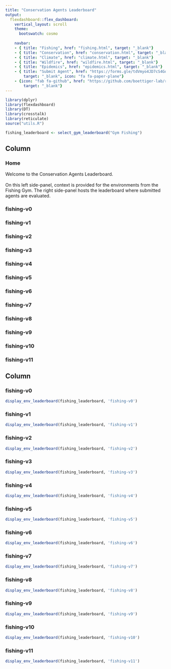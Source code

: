 ```yaml
---
title: "Conservation Agents Leaderboard"
output:
  flexdashboard::flex_dashboard:
    vertical_layout: scroll
    theme: 
      bootswatch: cosmo
      
    navbar:
    - { title: "Fishing", href: "fishing.html", target: "_blank"}
    - { title: "Conservation", href: "conservation.html", target: "_blank"}
    - { title: "Climate", href: "climate.html", target: "_blank"}
    - { title: "Wildfire", href: "wildfire.html", target: "_blank"}
    - { title: "Epidemics", href: "epidemics.html", target: "_blank"}
    - { title: "Submit Agent", href: "https://forms.gle/tdVmyo4JD7cS4Goo7", 
        target: "_blank", icon: "fa fa-paper-plane"}
    - {icon: "fab fa-github", href: "https://github.com/boettiger-lab/rl-leaderboard",
        target: "_blank"}
---
```

```r
library(dplyr)
library(flexdashboard)
library(DT)
library(crosstalk)
library(reticulate)
source("utils.R")

fishing_leaderboard <- select_gym_leaderboard("Gym Fishing")
```

Column {.tabset}
-------------------------------------

### Home

Welcome to the Conservation Agents Leaderboard.<br /><br />On this left side-panel, context is provided for the environments from the Fishing Gym. The right side-panel hosts the leaderboard where submitted agents are evaluated.

### fishing-v0


### fishing-v1


### fishing-v2


### fishing-v3


### fishing-v4


### fishing-v5


### fishing-v6


### fishing-v7


### fishing-v8


### fishing-v9


### fishing-v10


### fishing-v11


Column {.tabset}
-------------------------------------
   
### fishing-v0 

```r
display_env_leaderboard(fishing_leaderboard, 'fishing-v0')
``` 

### fishing-v1 

```r
display_env_leaderboard(fishing_leaderboard, 'fishing-v1')
``` 


### fishing-v2 

```r
display_env_leaderboard(fishing_leaderboard, 'fishing-v2')
``` 


### fishing-v3 

```r
display_env_leaderboard(fishing_leaderboard, 'fishing-v3')
``` 


### fishing-v4 

```r
display_env_leaderboard(fishing_leaderboard, 'fishing-v4')
``` 


### fishing-v5 

```r
display_env_leaderboard(fishing_leaderboard, 'fishing-v5')
``` 


### fishing-v6 

```r
display_env_leaderboard(fishing_leaderboard, 'fishing-v6')
``` 


### fishing-v7 

```r
display_env_leaderboard(fishing_leaderboard, 'fishing-v7')
``` 


### fishing-v8 

```r
display_env_leaderboard(fishing_leaderboard, 'fishing-v8')
``` 


### fishing-v9 

```r
display_env_leaderboard(fishing_leaderboard, 'fishing-v9')
``` 


### fishing-v10 

```r
display_env_leaderboard(fishing_leaderboard, 'fishing-v10')
``` 


### fishing-v11 

```r
display_env_leaderboard(fishing_leaderboard, 'fishing-v11')
``` 